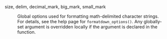 size, delim, decimal_mark, big_mark, small_mark

: Global options used for formatting math-delimited character strings. For details, see the help page for `formatdown_options()`. Any globally-set argument is overridden locally if the argument is declared in the function. 
